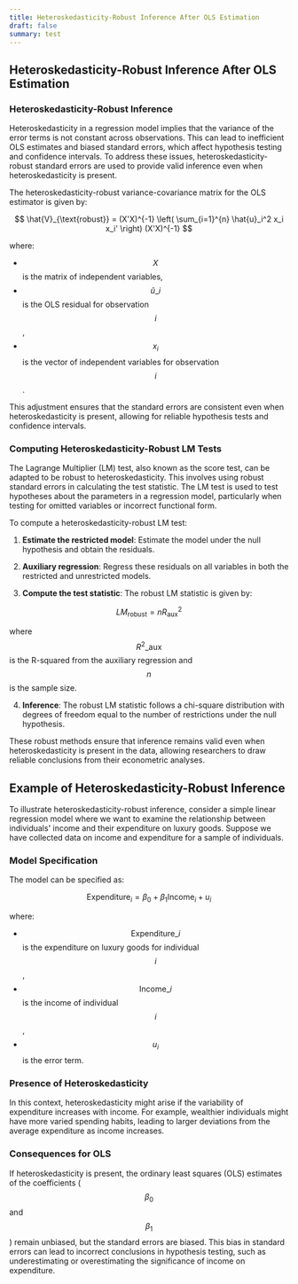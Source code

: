 ```yaml
---
title: Heteroskedasticity-Robust Inference After OLS Estimation
draft: false
summary: test
---
```



<TOCInline toc={props.toc} asDisclosure />

## Heteroskedasticity-Robust Inference After OLS Estimation

### **Heteroskedasticity-Robust Inference**

Heteroskedasticity in a regression model implies that the variance of the error terms is not constant across observations. This can lead to inefficient OLS estimates and biased standard errors, which affect hypothesis testing and confidence intervals. To address these issues, heteroskedasticity-robust standard errors are used to provide valid inference even when heteroskedasticity is present.

The heteroskedasticity-robust variance-covariance matrix for the OLS estimator is given by:

$$
\hat{V}_{\text{robust}} = (X'X)^{-1} \left( \sum_{i=1}^{n} \hat{u}_i^2 x_i x_i' \right) (X'X)^{-1}
$$

where:

- $$ X $$ is the matrix of independent variables,
- $$ \hat{u}\_i $$ is the OLS residual for observation $$ i $$,
- $$ x_i $$ is the vector of independent variables for observation $$ i $$.

This adjustment ensures that the standard errors are consistent even when heteroskedasticity is present, allowing for reliable hypothesis tests and confidence intervals.

### **Computing Heteroskedasticity-Robust LM Tests**

The Lagrange Multiplier (LM) test, also known as the score test, can be adapted to be robust to heteroskedasticity. This involves using robust standard errors in calculating the test statistic. The LM test is used to test hypotheses about the parameters in a regression model, particularly when testing for omitted variables or incorrect functional form.

To compute a heteroskedasticity-robust LM test:

1. **Estimate the restricted model**: Estimate the model under the null hypothesis and obtain the residuals.

2. **Auxiliary regression**: Regress these residuals on all variables in both the restricted and unrestricted models.

3. **Compute the test statistic**: The robust LM statistic is given by:

$$
LM_{\text{robust}} = n R^2_{\text{aux}}
$$

where $$ R^2\_{\text{aux}} $$ is the R-squared from the auxiliary regression and $$ n $$ is the sample size.

4. **Inference**: The robust LM statistic follows a chi-square distribution with degrees of freedom equal to the number of restrictions under the null hypothesis.

These robust methods ensure that inference remains valid even when heteroskedasticity is present in the data, allowing researchers to draw reliable conclusions from their econometric analyses.

## Example of Heteroskedasticity-Robust Inference

To illustrate heteroskedasticity-robust inference, consider a simple linear regression model where we want to examine the relationship between individuals' income and their expenditure on luxury goods. Suppose we have collected data on income and expenditure for a sample of individuals.

### **Model Specification**

The model can be specified as:

$$
\text{Expenditure}_i = \beta_0 + \beta_1 \text{Income}_i + u_i
$$

where:

- $$ \text{Expenditure}\_i $$ is the expenditure on luxury goods for individual $$ i $$,
- $$ \text{Income}\_i $$ is the income of individual $$ i $$,
- $$ u_i $$ is the error term.

### **Presence of Heteroskedasticity**

In this context, heteroskedasticity might arise if the variability of expenditure increases with income. For example, wealthier individuals might have more varied spending habits, leading to larger deviations from the average expenditure as income increases.

### **Consequences for OLS**

If heteroskedasticity is present, the ordinary least squares (OLS) estimates of the coefficients ($$ \beta_0 $$ and $$ \beta_1 $$) remain unbiased, but the standard errors are biased. This bias in standard errors can lead to incorrect conclusions in hypothesis testing, such as underestimating or overestimating the significance of income on expenditure.

